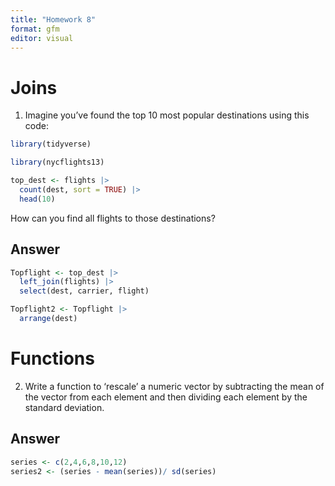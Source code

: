 ```yaml
---
title: "Homework 8"
format: gfm
editor: visual
---
```


# Joins

1. Imagine you’ve found the top 10 most popular destinations using this code:
```r
library(tidyverse)

library(nycflights13)

top_dest <- flights |>
  count(dest, sort = TRUE) |>
  head(10)
```
How can you find all flights to those destinations?

## Answer

```r

Topflight <- top_dest |>
  left_join(flights) |>
  select(dest, carrier, flight)

Topflight2 <- Topflight |>
  arrange(dest)
```


# Functions

2. Write a function to 'rescale' a numeric vector by subtracting the mean of the vector from each element and then dividing each element by the standard deviation.

## Answer

```r
series <- c(2,4,6,8,10,12)
series2 <- (series - mean(series))/ sd(series)
```

